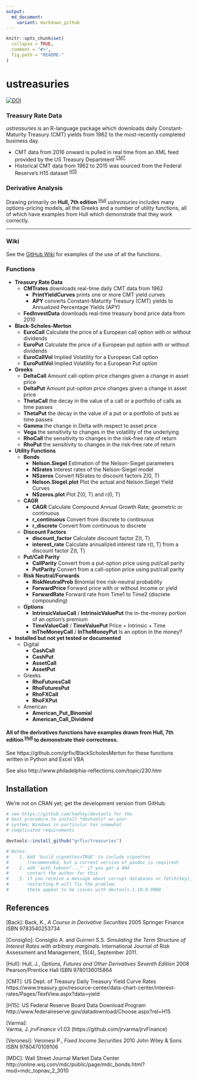 ```yaml
---
output:
  md_document:
    variant: markdown_github
---
```


```r
knitr::opts_chunk$set(
  collapse = TRUE,
  comment = "#>",
  fig.path = "README-"
)
```
ustreasuries      
===============   

[![DOI](https://zenodo.org/badge/5738/grfiv/ustreasuries.svg)](https://zenodo.org/badge/latestdoi/5738/grfiv/ustreasuries)

### Treasury Rate Data   
*ustreasuries* is an R-language package which downloads daily Constant-Maturity Treasury (CMT) yields from 1962 to the most-recently completed business day.   

* CMT data from 2016 onward is pulled in real time from an XML feed provided by the US Treasury Department <sup>[CMT](#CMT)</sup>   
* Historical CMT data from 1962 to 2015 was sourced from the Federal Reserve's H15 dataset <sup>[H15](#H15)</sup>   

### Derivative Analysis   
Drawing primarily on **Hull, 7th edition** <sup>[Hull](#Hull)</sup> *ustreasuries* includes many options-pricing models, all the Greeks and a number of utility functions, all of which have examples from Hull which demonstrate that they work correctly.

--------------------------------------------------------------------------------

### Wiki
See the [GitHub Wiki](https://github.com/grfiv/ustreasuries/wiki) for examples of the use of all the functions.

### Functions

* **Treasury Rate Data**
    * **CMTrates** downloads real-time daily CMT data from 1962
        * **PrintYieldCurves** prints one or more CMT yield curves
        * **APY** converts Constant-Maturity Treasury (CMT) yields to Annualized 
        Percentage Yields (APY)
    * **FedInvestData** downloads real-time treasury bond price data from 2010
* **Black-Scholes-Merton**
    * **EuroCall** Calculate the price of a European call option with or without dividends
    * **EuroPut** Calculate the price of a European put option with or without dividends
    * **EuroCallVol** Implied Volatility for a European Call option
    * **EuroPutlVol** Implied Volatility for a European Put option
* **Greeks**
    * **DeltaCall** Amount call-option price changes given a change in asset price
    * **DeltaPut** Amount put-option price changes given a change in asset price
    * **ThetaCall** the decay in the value of a call or a portfolio of calls as time passes
    * **ThetaPut** the decay in the value of a put or a portfolio of puts as time passes
    * **Gamma** the change in Delta with respect to asset price
    * **Vega** the sensitivity to changes in the volatility of the underlying
    * **RhoCall** the sensitivity to changes in the risk-free rate of return
    * **RhoPut** the sensitivity to changes in the risk-free rate of return
* **Utility Functions**
    * **Bonds**   
        * **Nelson.Siegel** Estimation of the Nelson-Siegel parameters
        * **NSrates** Interest rates of the Nelson-Siegel model
        * **NSzeros** Convert NSrates to discount factors Z(0, T)
        * **Nelson.Siegel.plot** Plot the actual and Nelson.Siegel Yield Curves
        * **NSzeros.plot** Plot Z(0, T) and r(0, T)
    * **CAGR**
        * **CAGR** Calculate Compound Annual Growth Rate; geometric or continuous
        * **r_continuous** Convert from discrete to continuous
        * **r_discrete** Convert from continuous to discrete
    * **Discount Factors**
        * **discount_factor** Calculate discount factor Z(t, T)
        * **interest_rate** Calculate annualized interest rate r(t, T) from a discount factor Z(t, T)
    * **Put/Call Parity**
        * **CallParity** Convert from a put-option price using put/call parity
        * **PutParity** Convert from a call-option price using put/call parity
    * **Risk Neutral/Forwards**
        * **RiskNeutralProb** Binomial tree risk-neutral probability
        * **ForwardPrice** Forward price with or without income or yield
        * **ForwardRate** Forward rate from Time1 to Time2 (discrete compounding)
    * **Options**
        * **IntrinsicValueCall** / **IntrinsicValuePut** the in-the-money portion of an option's premium
        * **TimeValueCall** / **TimeValuePut** Price = Intrinsic + Time
        * **InTheMoneyCall** / **InTheMoneyPut** Is an option in the money?
* **Installed but not yet tested or documented**
    * Digital
        * **CashCall**
        * **CashPut**
        * **AssetCall**
        * **AssetPut**
    * Greeks
        * **RhoFuturesCall**
        * **RhoFuturesPut**
        * **RhoFXCall**
        * **RhoFXPut**
    * American
        * **American_Put_Binomial**
        * **American_Call_Dividend**
    
    
    
    
#### All of the derivatives functions have examples drawn from  **Hull, 7th edition** <sup>[Hull](#Hull)</sup> to demonstrate their correctness.
    
See https://github.com/grfiv/BlackScholesMerton for these functions written in Python and Excel VBA   

See also http://www.philadelphia-reflections.com/topic/230.htm

## Installation

We're not on CRAN yet; get the development version from GitHub:

```R
# see https://github.com/hadley/devtools for the
# best procedure to install *devtools* on your
# system; Windows in particular has somewhat
# complicated requirements

devtools::install_github("grfiv/treasuries")

# Notes: 
#    1. Add 'build_vignettes=TRUE' to include vignettes 
#       (recommended, but a current version of pandoc is required)
#    2. add 'auth_token="..."' if you get a 404
#       contact the author for this
#    3. if you receive a message about corrupt databases or fetch(key), 
#       restarting R will fix the problem;
#       these appear to be issues with devtools 1.10.0.9000
```

## References

<a name="Back">[Back]</a>:
Back, K., *A Course in Derivative Securities* 2005 Springer Finance ISBN 9783540253734 

<a name="Consiglio">[Consiglio]</a>:
Consiglio A. and Guirreri S.S. *Simulating the Term Structure of Interest Rates with
  arbitrary marginals*. International Journal of Risk Assessment and Management, 15(4),
  September 2011.

<a name="Hull">[Hull]</a>:
Hull, J., *Options, Futures and Other Derivatives Seventh Edition* 2008 Pearson/Prentice Hall ISBN 9780136015864   

<a name="CMT">[CMT]</a>:
US Dept. of Treasury Daily Treasury Yield Curve Rates   
https://www.treasury.gov/resource-center/data-chart-center/interest-rates/Pages/TextView.aspx?data=yield   

<a name="H15">[H15]</a>:
US Federal Reserve Board Data Download Program   
http://www.federalreserve.gov/datadownload/Choose.aspx?rel=H15   

<a name="Varma">[Varma]</a>:   
Varma, J. *jrvFinance* v1.03 (https://github.com/jrvarma/jrvFinance)

<a name="Veronesi">[Veronesi]</a>:
Veronesi P., *Fixed Income Securities* 2010 John Wiley & Sons ISBN 9780470109106

<a name="MDC">[MDC]</a>:
Wall Street Journal Market Data Center   
http://online.wsj.com/mdc/public/page/mdc_bonds.html?mod=mdc_topnav_2_3010





